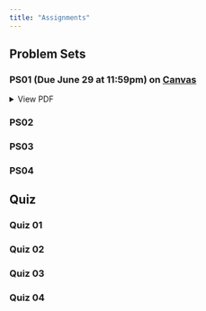 ```yaml
---
title: "Assignments"
---
```


## Problem Sets

### PS01 (Due June 29 at 11:59pm) on [**Canvas**](https://canvas.uoregon.edu/courses/266330/assignments/1875504){target="_blank"} 

```{=html}
<details>
  <summary>View PDF</summary> 
  <a class="btn btn-primary btn-lg cv-download" href="ps01/questions.pdf" target="_blank">
    <i class="fa-solid fa-file-arrow-down"></i>&ensp;Download 
  </a>
  <div class="embed-container">
    <iframe src="ps01/questions.pdf" style="border: 0.5px" height="1000" width="800"></iframe>
  </div>
</details>
```

### PS02

### PS03

### PS04


## Quiz

### Quiz 01

### Quiz 02

### Quiz 03

### Quiz 04
